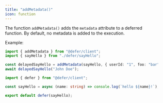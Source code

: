 ```yaml
---
title: "addMetadata()"
icon: function
---
```


The function `addMetadata()` adds the `metadata` attribute to a deferred
function. By default, no metadata is added to the execution.

Example:

<CodeGroup>

```ts index.ts
import { addMetadata } from "@defer/client";
import { sayHello } from "./defer/sayHello";

const delayedSayHello = addMetadata(sayHello, { userId: "1", foo: "bar" });
await delayedSayHello("John Doe");
```

```ts defer/sayHello.ts
import { defer } from "@defer/client";

const sayHello = async (name: string) => console.log(`hello ${name}!`);

export default defer(sayHello);
```

</CodeGroup>
